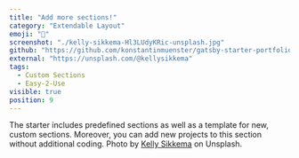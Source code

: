 ```yaml
---
title: "Add more sections!"
category: "Extendable Layout"
emoji: "🧰"
screenshot: "./kelly-sikkema-Hl3LUdyKRic-unsplash.jpg"
github: "https://github.com/konstantinmuenster/gatsby-starter-portfolio-minimal"
external: "https://unsplash.com/@kellysikkema"
tags:
  - Custom Sections
  - Easy-2-Use
visible: true
position: 9
---
```


The starter includes predefined sections as well as a template for new, custom sections. Moreover, you can add new projects to this section without additional coding. Photo by <a href="https://unsplash.com/@kellysikkema?utm_source=unsplash&utm_medium=referral&utm_content=creditCopyText" target="_blank" rel="nofollow noopener noreferrer" aria-label="External Link">Kelly Sikkema</a> on Unsplash.
